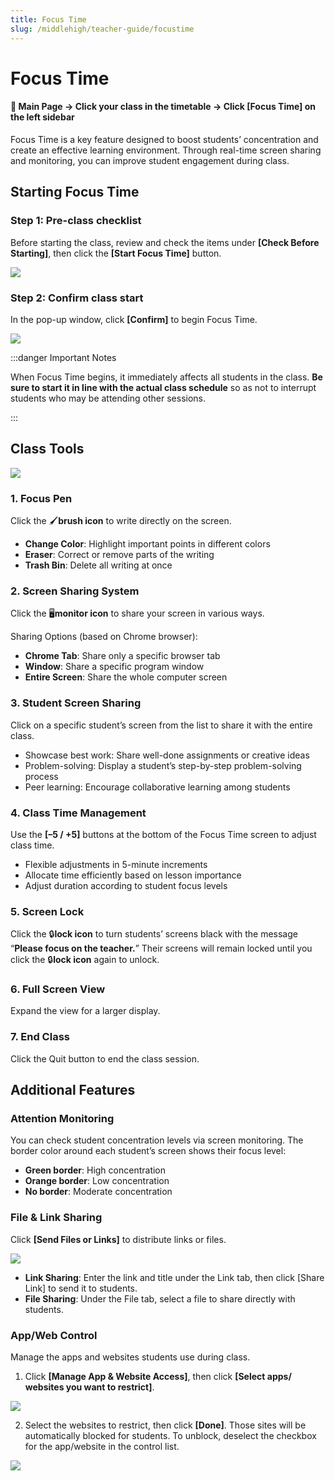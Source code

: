 ```yaml
---
title: Focus Time
slug: /middlehigh/teacher-guide/focustime
---
```



# Focus Time

#### 📍 Main Page → Click your class in the timetable → Click [Focus Time] on the left sidebar

Focus Time is a key feature designed to boost students’ concentration and create an effective learning environment.
Through real-time screen sharing and monitoring, you can improve student engagement during class.

## Starting Focus Time

### Step 1: Pre-class checklist

Before starting the class, review and check the items under **[Check Before Starting]**, then click the **[Start Focus Time]** button.

<Image src="/img/en/middlehigh/teacher/04-01.jpg" size="lg" />

### Step 2: Confirm class start

In the pop-up window, click **[Confirm]** to begin Focus Time.

<Image src="/img/en/middlehigh/teacher/04-02.jpg" size="sm" />

:::danger Important Notes

When Focus Time begins, it immediately affects all students in the class. **Be sure to start it in line with the actual class schedule** so as not to interrupt students who may be attending other sessions.

:::

## Class Tools

<Image src="/img/en/middlehigh/teacher/04-03.jpg" size="lg" />

### 1. Focus Pen

Click the 🖌️**brush icon** to write directly on the screen.

- **Change Color**: Highlight important points in different colors
- **Eraser**: Correct or remove parts of the writing
- **Trash Bin**: Delete all writing at once

### 2. Screen Sharing System

Click the 🖥️**monitor icon** to share your screen in various ways.

Sharing Options (based on Chrome browser):

- **Chrome Tab**: Share only a specific browser tab
- **Window**: Share a specific program window
- **Entire Screen**: Share the whole computer screen

### 3. Student Screen Sharing

Click on a specific student’s screen from the list to share it with the entire class.

- Showcase best work: Share well-done assignments or creative ideas
- Problem-solving: Display a student’s step-by-step problem-solving process
- Peer learning: Encourage collaborative learning among students

### 4. Class Time Management

Use the **[–5 / +5]** buttons at the bottom of the Focus Time screen to adjust class time.

- Flexible adjustments in 5-minute increments
- Allocate time efficiently based on lesson importance
- Adjust duration according to student focus levels

### 5. Screen Lock

Click the 🔒**lock icon** to turn students’ screens black with the message “**Please focus on the teacher.**” Their screens will remain locked until you click the 🔒**lock icon** again to unlock.

### 6. Full Screen View

Expand the view for a larger display.

### 7. End Class

Click the Quit button to end the class session.

## Additional Features

### Attention Monitoring

You can check student concentration levels via screen monitoring. The border color around each student’s screen shows their focus level:

- **Green border**: High concentration
- **Orange border**: Low concentration
- **No border**: Moderate concentration

### File & Link Sharing

Click **[Send Files or Links]** to distribute links or files.

<Image src="/img/en/middlehigh/teacher/04-04.jpg" size="lg" />

- **Link Sharing**: Enter the link and title under the Link tab, then click [Share Link] to send it to students.
- **File Sharing**: Under the File tab, select a file to share directly with students.

### App/Web Control

Manage the apps and websites students use during class.

1. Click **[Manage App & Website Access]**, then click **[Select apps/ websites you want to restrict]**.

<Image src="/img/en/middlehigh/teacher/04-05.jpg" size="lg" />

2. Select the websites to restrict, then click **[Done]**. Those sites will be automatically blocked for students. To unblock, deselect the checkbox for the app/website in the control list.

<Image src="/img/en/middlehigh/teacher/04-06.jpg" size="lg" />
